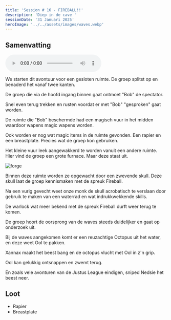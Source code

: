 ```yaml
---
title: 'Session # 16 - FIREBALL!!'
description: 'Diep in de cave '
sessionDate: '31 Januari 2025'
heroImage: '../../assets/images/waves.webp'
---
```



## Samenvatting

<audio controls>
    <source src={audio} type="audio/mpeg" />
    Your browser does not support the audio element.
</audio>

We starten dit avontuur voor een gesloten ruimte. De groep splitst op en benaderd het vanaf twee kanten.

De groep die via de hoofd ingang binnen gaat ontmoet "Bob" de spectator.

Snel even terug trekken en rusten voordat er met "Bob" "gesproken" gaat worden.

De ruimte die "Bob" beschermde had een magisch vuur in het midden waardoor wapens magic wapens worden.

Ook worden er nog wat magic items in de ruimte gevonden. Een rapier en een breastplate. Precies wat de groep kon gebruiken.

Het kleine vuur leek aangewakkerd te worden vanuit een andere ruimte. Hier vind de groep een grote furnace. Maar deze staat uit.

<Image src={forge} alt="forge" />

Binnen deze ruimte worden ze opgewacht door een zwevende skull. Deze skull laat de groep kennismaken met de spreuk Fireball.

Na een vurig gevecht weet onze monk de skull acrobatisch te verslaan door gebruik te maken van een waterrad en wat indrukkwekkende skills.

De warlock wat meer bekend met de spreuk Fireball durft weer terug te komen.

De groep hoort de oorsprong van de waves steeds duidelijker en gaat op onderzoek uit.

Bij de waves aangekomen komt er een reuzachtige Octopus uit het water, en deze weet <CharacterPopper character="ool" client:load>Ool</CharacterPopper> te pakken.

<CharacterPopper character="xannax" client:load>Xannax</CharacterPopper> maakt het beest bang en de octopus vlucht met Ool in z'n grip.

Ool kan gelukkig ontsnappen en zwemt terug.

En zoals vele avonturen van de Justus League eindigen, sniped <CharacterPopper character="nedsie" client:load>Nedsie</CharacterPopper> het beest neer.

## Loot

-   Rapier
-   Breastplate
